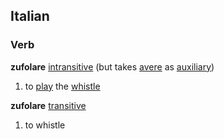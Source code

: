 ==Italian==
===Verb===
'''zufolare''' [[intransitive]] (but takes [[avere]] as [[auxiliary]])
# to [[play]] the [[whistle]]
'''zufolare''' [[transitive]]
# to whistle
{{it-conj-are|zufol}}